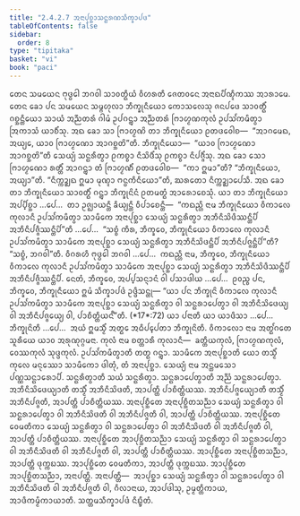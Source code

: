 ```yaml
---
title: "2.4.2.7 ᩋᨶᩣᨸᩩᨧ᩠ᨨᩣᩈᨶ᩠ᨳᩁᨱᩈᩥᨠ᩠ᨡᩣᨸᨴ"
tableOfContents: false
sidebar:
  order: 8
type: "tipitaka"
basket: "vi"
book: "paci"
---
```



<DynamicBreadcrumb />

<Division number="864" book="paci">

<Paragraph number="2747" book="paci">
ᨲᩮᨶ ᩈᨾᨿᩮᨶ ᨻᩩᨴ᩠ᨵᩮᩤ ᨽᨣᩅᩤ ᩈᩣᩅᨲ᩠ᨳᩥᨿᩴ ᩅᩥᩉᩁᨲᩥ ᨩᩮᨲᩅᨶᩮ ᩋᨶᩣᨳᨸᩥᨱ᩠ᨯᩥᨠᩔ ᩋᩣᩁᩣᨾᩮ. ᨲᩮᨶ ᨡᩮᩣ ᨸᨶ ᩈᨾᨿᩮᨶ ᩈᨾ᩠ᨻᩉᩩᩃᩣ ᨽᩥᨠ᩠ᨡᩩᨶᩥᨿᩮᩣ ᨠᩮᩣᩈᩃᩮᩈᩩ ᨩᨶᨸᨴᩮ ᩈᩣᩅᨲ᩠ᨳᩥᩴ ᨣᨧ᩠ᨨᨶ᩠ᨲᩥᨿᩮᩣ ᩈᩣᨿᩴ ᩋᨬ᩠ᨬᨲᩁᩴ ᨣᩤᨾᩴ ᩏᨸᨣᨶ᩠ᨲ᩠ᩅᩣ ᩋᨬ᩠ᨬᨲᩁᩴ ᨻᩕᩣᩉ᩠ᨾᨱᨠᩩᩃᩴ ᩏᨸᩈᩘᨠᨾᩥᨲ᩠ᩅᩣ ᩒᨠᩣᩈᩴ ᨿᩣᨧᩥᩴᩈᩩ. ᩋᨳ ᨡᩮᩣ ᩈᩣ ᨻᩕᩣᩉ᩠ᨾᨱᩦ ᨲᩣ ᨽᩥᨠ᩠ᨡᩩᨶᩥᨿᩮᩣ ᩑᨲᨴᩅᩮᩤᨧ—  “ᩋᩣᨣᨾᩮᨳ, ᩋᨿ᩠ᨿᩮ, ᨿᩣᩅ ᨻᩕᩣᩉ᩠ᨾᨱᩮᩣ ᩋᩣᨣᨧ᩠ᨨᨲᩦ”ᨲᩥ. ᨽᩥᨠ᩠ᨡᩩᨶᩥᨿᩮᩣ—  “ᨿᩣᩅ ᨻᩕᩣᩉ᩠ᨾᨱᩮᩣ ᩋᩣᨣᨧ᩠ᨨᨲᩦ”ᨲᩥ ᩈᩮᨿ᩠ᨿᩴ ᩈᨶ᩠ᨳᩁᩥᨲ᩠ᩅᩣ ᩑᨠᨧ᩠ᨧᩣ ᨶᩥᩈᩦᨴᩥᩴᩈᩩ ᩑᨠᨧ᩠ᨧᩣ ᨶᩥᨸᨩ᩠ᨩᩥᩴᩈᩩ. ᩋᨳ ᨡᩮᩣ ᩈᩮᩣ ᨻᩕᩣᩉ᩠ᨾᨱᩮᩣ ᩁᨲ᩠ᨲᩥᩴ ᩋᩣᨣᨶ᩠ᨲ᩠ᩅᩣ ᨲᩴ ᨻᩕᩣᩉ᩠ᨾᨱᩥᩴ ᩑᨲᨴᩅᩮᩤᨧ—  “ᨠᩣ ᩍᨾᩣ”ᨲᩥ? “ᨽᩥᨠ᩠ᨡᩩᨶᩥᨿᩮᩣ, ᩋᨿ᩠ᨿᩣ”ᨲᩥ. “ᨶᩥᨠ᩠ᨠᨯ᩠ᨰᨳ ᩍᨾᩣ ᨾᩩᨱ᩠ᨯᩣ ᨻᨶ᩠ᨵᨠᩥᨶᩥᨿᩮᩣ”ᨲᩥ, ᨥᩁᨲᩮᩣ ᨶᩥᨠ᩠ᨠᨯ᩠ᨰᩣᨸᩮᩈᩥ.
</Paragraph>

<Paragraph number="2748" book="paci">
ᩋᨳ ᨡᩮᩣ ᨲᩣ ᨽᩥᨠ᩠ᨡᩩᨶᩥᨿᩮᩣ ᩈᩣᩅᨲ᩠ᨳᩥᩴ ᨣᨶ᩠ᨲ᩠ᩅᩣ ᨽᩥᨠ᩠ᨡᩩᨶᩦᨶᩴ ᩑᨲᨾᨲ᩠ᨳᩴ ᩋᩣᩁᩮᩣᨧᩮᩈᩩᩴ. ᨿᩣ ᨲᩣ ᨽᩥᨠ᩠ᨡᩩᨶᩥᨿᩮᩣ ᩋᨸ᩠ᨸᩥᨧ᩠ᨨᩣ …ᨸᩮ…  ᨲᩣ ᩏᨩ᩠ᨫᩣᨿᨶ᩠ᨲᩥ ᨡᩥᨿ᩠ᨿᨶ᩠ᨲᩥ ᩅᩥᨸᩣᨧᩮᨶ᩠ᨲᩥ—  “ᨠᨳᨬ᩠ᩉᩥ ᨶᩣᨾ ᨽᩥᨠ᩠ᨡᩩᨶᩥᨿᩮᩣ ᩅᩥᨠᩣᩃᩮ ᨠᩩᩃᩣᨶᩥ ᩏᨸᩈᩘᨠᨾᩥᨲ᩠ᩅᩣ ᩈᩣᨾᩥᨠᩮ ᩋᨶᩣᨸᩩᨧ᩠ᨨᩣ ᩈᩮᨿ᩠ᨿᩴ ᩈᨶ᩠ᨳᩁᩥᨲ᩠ᩅᩣ ᩋᨽᩥᨶᩥᩈᩦᨴᩥᩔᨶ᩠ᨲᩥᨸᩥ ᩋᨽᩥᨶᩥᨸᨩ᩠ᨩᩥᩔᨶ᩠ᨲᩥᨸᩦ”ᨲᩥ …ᨸᩮ…  “ᩈᨧ᩠ᨧᩴ ᨠᩥᩁ, ᨽᩥᨠ᩠ᨡᩅᩮ, ᨽᩥᨠ᩠ᨡᩩᨶᩥᨿᩮᩣ ᩅᩥᨠᩣᩃᩮ ᨠᩩᩃᩣᨶᩥ ᩏᨸᩈᩘᨠᨾᩥᨲ᩠ᩅᩣ ᩈᩣᨾᩥᨠᩮ ᩋᨶᩣᨸᩩᨧ᩠ᨨᩣ ᩈᩮᨿ᩠ᨿᩴ ᩈᨶ᩠ᨳᩁᩥᨲ᩠ᩅᩣ ᩋᨽᩥᨶᩥᩈᩦᨴᨶ᩠ᨲᩥᨸᩥ ᩋᨽᩥᨶᩥᨸᨩ᩠ᨩᨶ᩠ᨲᩥᨸᩦ”ᨲᩥ? “ᩈᨧ᩠ᨧᩴ, ᨽᨣᩅᩤ”ᨲᩥ. ᩅᩥᨣᩁᩉᩥ ᨻᩩᨴ᩠ᨵᩮᩤ ᨽᨣᩅᩤ …ᨸᩮ…  ᨠᨳᨬ᩠ᩉᩥ ᨶᩣᨾ, ᨽᩥᨠ᩠ᨡᩅᩮ, ᨽᩥᨠ᩠ᨡᩩᨶᩥᨿᩮᩣ ᩅᩥᨠᩣᩃᩮ ᨠᩩᩃᩣᨶᩥ ᩏᨸᩈᩘᨠᨾᩥᨲ᩠ᩅᩣ ᩈᩣᨾᩥᨠᩮ ᩋᨶᩣᨸᩩᨧ᩠ᨨᩣ ᩈᩮᨿ᩠ᨿᩴ ᩈᨶ᩠ᨳᩁᩥᨲ᩠ᩅᩣ ᩋᨽᩥᨶᩥᩈᩦᨴᩥᩔᨶ᩠ᨲᩥᨸᩥ ᩋᨽᩥᨶᩥᨸᨩ᩠ᨩᩥᩔᨶ᩠ᨲᩥᨸᩥ. ᨶᩮᨲᩴ, ᨽᩥᨠ᩠ᨡᩅᩮ, ᩋᨸ᩠ᨸᩈᨶ᩠ᨶᩣᨶᩴ ᩅᩤ ᨸᩈᩣᨴᩤᨿ …ᨸᩮ…  ᩑᩅᨬ᩠ᨧ ᨸᨶ, ᨽᩥᨠ᩠ᨡᩅᩮ, ᨽᩥᨠ᩠ᨡᩩᨶᩥᨿᩮᩣ ᩍᨾᩴ ᩈᩥᨠ᩠ᨡᩣᨸᨴᩴ ᩏᨴ᩠ᨴᩥᩈᨶ᩠ᨲᩩ—
</Paragraph>

</Division>
<Division number="865" book="paci">

<Paragraph number="2749" book="paci">
<Emphasis>“ᨿᩣ ᨸᨶ ᨽᩥᨠ᩠ᨡᩩᨶᩦ ᩅᩥᨠᩣᩃᩮ ᨠᩩᩃᩣᨶᩥ ᩏᨸᩈᩘᨠᨾᩥᨲ᩠ᩅᩣ ᩈᩣᨾᩥᨠᩮ ᩋᨶᩣᨸᩩᨧ᩠ᨨᩣ ᩈᩮᨿ᩠ᨿᩴ ᩈᨶ᩠ᨳᩁᩥᨲ᩠ᩅᩣ ᩅᩤ ᩈᨶ᩠ᨳᩁᩣᨸᩮᨲ᩠ᩅᩣ ᩅᩤ ᩋᨽᩥᨶᩥᩈᩦᨴᩮᨿ᩠ᨿ ᩅᩤ ᩋᨽᩥᨶᩥᨸᨩ᩠ᨩᩮᨿ᩠ᨿ ᩅᩤ, ᨸᩣᨧᩥᨲ᩠ᨲᩥᨿᨶ᩺”</Emphasis>ᨲᩥ. (*17*:<Emphasis>72</Emphasis>)
</Paragraph>

</Division>
<Division number="866" book="paci">

<Paragraph number="2750" book="paci">
<Emphasis>ᨿᩣ ᨸᨶᩣ</Emphasis>ᨲᩥ ᨿᩣ ᨿᩣᨴᩥᩈᩣ …ᨸᩮ…  <Emphasis>ᨽᩥᨠ᩠ᨡᩩᨶᩦ</Emphasis>ᨲᩥ …ᨸᩮ…  ᩋᨿᩴ ᩍᨾᩈ᩠ᨾᩥᩴ ᩋᨲ᩠ᨳᩮ ᩋᨵᩥᨸ᩠ᨸᩮᨲᩣ ᨽᩥᨠ᩠ᨡᩩᨶᩦᨲᩥ.
</Paragraph>

<Paragraph number="2751" book="paci">
<Emphasis>ᩅᩥᨠᩣᩃᩮᩣ</Emphasis> ᨶᩣᨾ ᩋᨲ᩠ᨳᩘᨣᨲᩮ ᩈᩪᩁᩥᨿᩮ ᨿᩣᩅ ᩋᩁᩩᨱᩩᨣ᩠ᨣᨾᨶᩣ.
</Paragraph>

<Paragraph number="2752" book="paci">
<Emphasis>ᨠᩩᩃᩴ</Emphasis> ᨶᩣᨾ ᨧᨲ᩠ᨲᩣᩁᩥ ᨠᩩᩃᩣᨶᩥ—  ᨡᨲ᩠ᨲᩥᨿᨠᩩᩃᩴ, ᨻᩕᩣᩉ᩠ᨾᨱᨠᩩᩃᩴ, ᩅᩮᩔᨠᩩᩃᩴ ᩈᩩᨴ᩠ᨴᨠᩩᩃᩴ. <Emphasis>ᩏᨸᩈᩘᨠᨾᩥᨲ᩠ᩅᩣ</Emphasis>ᨲᩥ ᨲᨲ᩠ᨳ ᨣᨶ᩠ᨲ᩠ᩅᩣ.
</Paragraph>

<Paragraph number="2753" book="paci">
<Emphasis>ᩈᩣᨾᩥᨠᩮ ᩋᨶᩣᨸᩩᨧ᩠ᨨᩣ</Emphasis>ᨲᩥ ᨿᩮᩣ ᨲᩈ᩠ᨾᩥᩴ ᨠᩩᩃᩮ ᨾᨶᩩᩔᩮᩣ ᩈᩣᨾᩥᨠᩮᩣ ᨴᩤᨲᩩᩴ, ᨲᩴ ᩋᨶᩣᨸᩩᨧ᩠ᨨᩣ.
</Paragraph>

<Paragraph number="2754" book="paci">
<Emphasis>ᩈᩮᨿ᩠ᨿᩴ</Emphasis> ᨶᩣᨾ ᩋᨶ᩠ᨲᨾᩈᩮᩣ ᨸᨱ᩠ᨱᩈᨶ᩠ᨳᩣᩁᩮᩣᨸᩥ. <Emphasis>ᩈᨶ᩠ᨳᩁᩥᨲ᩠ᩅᩣ</Emphasis>ᨲᩥ ᩈᨿᩴ ᩈᨶ᩠ᨳᩁᩥᨲ᩠ᩅᩣ. <Emphasis>ᩈᨶ᩠ᨳᩁᩣᨸᩮᨲ᩠ᩅᩣ</Emphasis>ᨲᩥ ᩋᨬ᩠ᨬᩴ ᩈᨶ᩠ᨳᩁᩣᨸᩮᨲ᩠ᩅᩣ. <Emphasis>ᩋᨽᩥᨶᩥᩈᩦᨴᩮᨿ᩠ᨿᩣ</Emphasis>ᨲᩥ ᨲᩈ᩠ᨾᩥᩴ ᩋᨽᩥᨶᩥᩈᩦᨴᨲᩥ, ᩋᩣᨸᨲ᩠ᨲᩥ ᨸᩣᨧᩥᨲ᩠ᨲᩥᨿᩔ. <Emphasis>ᩋᨽᩥᨶᩥᨸᨩ᩠ᨩᩮᨿ᩠ᨿᩣ</Emphasis>ᨲᩥ ᨲᩈ᩠ᨾᩥᩴ ᩋᨽᩥᨶᩥᨸᨩ᩠ᨩᨲᩥ, ᩋᩣᨸᨲ᩠ᨲᩥ ᨸᩣᨧᩥᨲ᩠ᨲᩥᨿᩔ.
</Paragraph>

</Division>
<Division number="867" book="paci">

<Paragraph number="2755" book="paci">
ᩋᨶᩣᨸᩩᨧ᩠ᨨᩥᨲᩮ ᩋᨶᩣᨸᩩᨧ᩠ᨨᩥᨲᩈᨬ᩠ᨬᩣ ᩈᩮᨿ᩠ᨿᩴ ᩈᨶ᩠ᨳᩁᩥᨲ᩠ᩅᩣ ᩅᩤ ᩈᨶ᩠ᨳᩁᩣᨸᩮᨲ᩠ᩅᩣ ᩅᩤ ᩋᨽᩥᨶᩥᩈᩦᨴᨲᩥ ᩅᩤ ᩋᨽᩥᨶᩥᨸᨩ᩠ᨩᨲᩥ ᩅᩤ, ᩋᩣᨸᨲ᩠ᨲᩥ ᨸᩣᨧᩥᨲ᩠ᨲᩥᨿᩔ. ᩋᨶᩣᨸᩩᨧ᩠ᨨᩥᨲᩮ ᩅᩮᨾᨲᩥᨠᩣ ᩈᩮᨿ᩠ᨿᩴ ᩈᨶ᩠ᨳᩁᩥᨲ᩠ᩅᩣ ᩅᩤ ᩈᨶ᩠ᨳᩁᩣᨸᩮᨲ᩠ᩅᩣ ᩅᩤ ᩋᨽᩥᨶᩥᩈᩦᨴᨲᩥ ᩅᩤ ᩋᨽᩥᨶᩥᨸᨩ᩠ᨩᨲᩥ ᩅᩤ, ᩋᩣᨸᨲ᩠ᨲᩥ ᨸᩣᨧᩥᨲ᩠ᨲᩥᨿᩔ. ᩋᨶᩣᨸᩩᨧ᩠ᨨᩥᨲᩮ ᩋᩣᨸᩩᨧ᩠ᨨᩥᨲᩈᨬ᩠ᨬᩣ ᩈᩮᨿ᩠ᨿᩴ ᩈᨶ᩠ᨳᩁᩥᨲ᩠ᩅᩣ ᩅᩤ ᩈᨶ᩠ᨳᩁᩣᨸᩮᨲ᩠ᩅᩣ ᩅᩤ ᩋᨽᩥᨶᩥᩈᩦᨴᨲᩥ ᩅᩤ ᩋᨽᩥᨶᩥᨸᨩ᩠ᨩᨲᩥ ᩅᩤ, ᩋᩣᨸᨲ᩠ᨲᩥ ᨸᩣᨧᩥᨲ᩠ᨲᩥᨿᩔ.
</Paragraph>

<Paragraph number="2756" book="paci">
ᩋᩣᨸᩩᨧ᩠ᨨᩥᨲᩮ ᩋᨶᩣᨸᩩᨧ᩠ᨨᩥᨲᩈᨬ᩠ᨬᩣ, ᩋᩣᨸᨲ᩠ᨲᩥ ᨴᩩᨠ᩠ᨠᨭᩔ. ᩋᩣᨸᩩᨧ᩠ᨨᩥᨲᩮ ᩅᩮᨾᨲᩥᨠᩣ, ᩋᩣᨸᨲ᩠ᨲᩥ ᨴᩩᨠ᩠ᨠᨭᩔ. ᩋᩣᨸᩩᨧ᩠ᨨᩥᨲᩮ ᩋᩣᨸᩩᨧ᩠ᨨᩥᨲᩈᨬ᩠ᨬᩣ, ᩋᨶᩣᨸᨲ᩠ᨲᩥ.
</Paragraph>

</Division>
<Division number="868" book="paci">

<Paragraph number="2757" book="paci">
ᩋᨶᩣᨸᨲ᩠ᨲᩥ—  ᩋᩣᨸᩩᨧ᩠ᨨᩣ ᩈᩮᨿ᩠ᨿᩴ ᩈᨶ᩠ᨳᩁᩥᨲ᩠ᩅᩣ ᩅᩤ ᩈᨶ᩠ᨳᩁᩣᨸᩮᨲ᩠ᩅᩣ ᩅᩤ ᩋᨽᩥᨶᩥᩈᩦᨴᨲᩥ ᩅᩤ ᩋᨽᩥᨶᩥᨸᨩ᩠ᨩᨲᩥ ᩅᩤ, ᨣᩥᩃᩣᨶᩣᨿ, ᩋᩣᨸᨴᩤᩈᩩ, ᩏᨾ᩠ᨾᨲ᩠ᨲᩥᨠᩣᨿ, ᩋᩣᨴᩥᨠᨾ᩠ᨾᩥᨠᩣᨿᩣᨲᩥ.

</Paragraph>
</Division>

<Paragraph number="2758" type="center" book="paci">
ᩈᨲ᩠ᨲᨾᩈᩥᨠ᩠ᨡᩣᨸᨴᩴ ᨶᩥᨭ᩠ᨮᩥᨲᩴ.
</Paragraph>